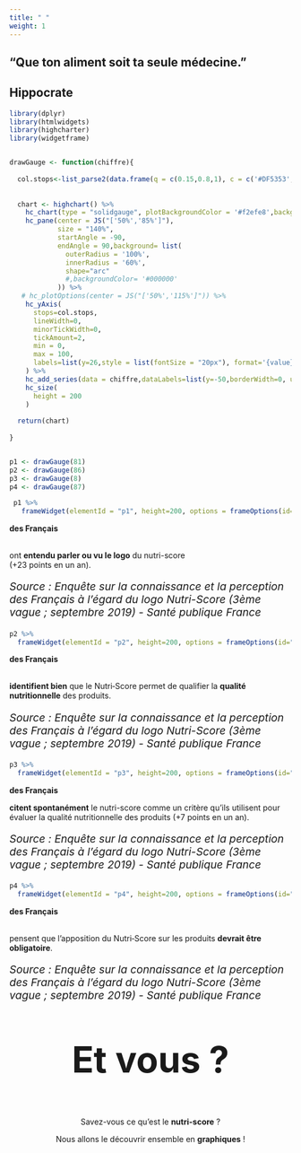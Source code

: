 ```yaml
---
title: " "
weight: 1
---
```




<!--<main class="container">-->
  <section class="effect effect-c">
    <h1 class="effect__heading">“Que ton aliment soit ta seule médecine.” </h1>
    <h2 class="effect__subheading">Hippocrate</h2>
  </section>
<!--</main>-->

```r
library(dplyr)
library(htmlwidgets)
library(highcharter)
library(widgetframe)


drawGauge <- function(chiffre){
  
  col.stops<-list_parse2(data.frame(q = c(0.15,0.8,1), c = c('#DF5353','#DDDF0D','#55BF3B'),stringsAsFactors = FALSE))
  
  
  chart <- highchart() %>%
    hc_chart(type = "solidgauge", plotBackgroundColor = '#f2efe8',backgroundColor = '#f2efe8')%>%
    hc_pane(center = JS("['50%','85%']"),
            size = "140%",
            startAngle = -90,
            endAngle = 90,background= list(
              outerRadius = '100%',
              innerRadius = '60%',
              shape="arc"
              #,backgroundColor= '#000000'
            )) %>% 
   # hc_plotOptions(center = JS("['50%','115%']")) %>% 
    hc_yAxis(
      stops=col.stops,
      lineWidth=0,
      minorTickWidth=0,
      tickAmount=2,
      min = 0,
      max = 100,
      labels=list(y=26,style = list(fontSize = "20px"), format='{value} %' )
    ) %>%
    hc_add_series(data = chiffre,dataLabels=list(y=-50,borderWidth=0, useHTML=TRUE,style = list(fontSize = "2rem"),format='{y} %'), enableMouseTracking = FALSE ) %>% 
    hc_size(
      height = 200
    )
  
  return(chart)
  
}


p1 <- drawGauge(81)
p2 <- drawGauge(86)
p3 <- drawGauge(8)
p4 <- drawGauge(87)

```


<!-- Conteneur principal de tout le diaporama -->
<div class="diapo">
<!-- Conteneur des "diapos" -->
<div class="elements">
<!-- Première diapo -->
<div class="element"> 
```r
 p1 %>% 
   frameWidget(elementId = "p1", height=200, options = frameOptions(id="iframepetit1"))
```
<p class="caption"><b>des Français</b></p>
<p class="caption"></br>ont <b>entendu parler ou vu le logo</b> du nutri-score</br>(+23 points en un an).</p>
<p class="caption" style="font-size:1.2rem;line-height: 1.2em;text-align:left;"><i>Source : Enquête sur la connaissance et la perception des Français à l’égard du logo Nutri-Score (3ème vague ; septembre 2019) - Santé publique France</i></p>  
</div>

<div class="element">
```r
p2 %>% 
  frameWidget(elementId = "p2", height=200, options = frameOptions(id="iframepetit2"))
```
<p class="caption"><b>des Français</b></p>
<p class="caption"></br><b>identifient bien</b> que le Nutri‑Score permet de qualifier la <b>qualité nutritionnelle</b> des produits.</p>
<p class="caption" style="font-size:1.2rem;line-height: 1.2em;text-align:left;"><i>Source : Enquête sur la connaissance et la perception des Français à l’égard du logo Nutri-Score (3ème vague ; septembre 2019) - Santé publique France</i></p>  
</div>

<div class="element">
```r
p3 %>% 
  frameWidget(elementId = "p3", height=200, options = frameOptions(id="iframepetit3"))
```
<p class="caption"><b>des Français</b></p>
<p class="caption"><b>citent spontanément</b> le nutri-score comme un critère qu'ils utilisent pour évaluer la qualité nutritionnelle des produits (+7 points en un an).</p> 
<p class="caption" style="font-size:1.2rem;line-height: 1.2em;text-align:left;"><i>Source : Enquête sur la connaissance et la perception des Français à l’égard du logo Nutri-Score (3ème vague ; septembre 2019) - Santé publique France</i></p>  
</div>
<div class="element">

```r
p4 %>% 
  frameWidget(elementId = "p4", height=200, options = frameOptions(id="iframepetit4"))
```

<p class="caption"><b>des Français</b></p>
<p class="caption"></br>pensent que l’apposition  du Nutri‑Score sur les produits <b>devrait être obligatoire</b>.</p>
<p class="caption" style="font-size:1.2rem;line-height: 1.2em;text-align:left;"><i>Source : Enquête sur la connaissance et la perception des Français à l’égard du logo Nutri-Score (3ème vague ; septembre 2019) - Santé publique France</i></p>  
</div>
<!-- Flèches de navigation -->
<i id="nav-gauche" class="las la-chevron-left" onclick="plusSlides2(-1)"></i>
<i id="nav-droite" class="las la-chevron-right" onclick="plusSlides2(1)"></i>

</div>

<center>
<p style="font-size:4rem;"><b>Et vous ?</b></p>
<p>Savez-vous ce qu'est le <b>nutri-score</b> ?</p>
<p>Nous allons le découvrir ensemble en <b>graphiques</b> !</p>
</center>


